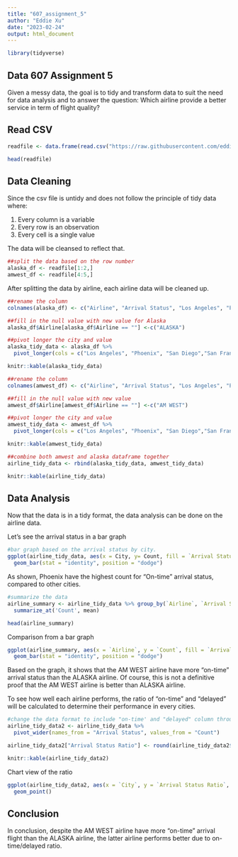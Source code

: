 ```yaml
---
title: "607_assignment_5"
author: "Eddie Xu"
date: "2023-02-24"
output: html_document
---
```


```r
library(tidyverse)
```

## Data 607 Assignment 5
Given a messy data, the goal is to tidy and transform data to suit the need for data analysis and to answer the question: Which airline provide a better service in term of flight quality?

## Read CSV
```r
readfile <- data.frame(read.csv("https://raw.githubusercontent.com/eddiexunyc/607_assignment_5/main/tidy%20data.csv", header =TRUE))

head(readfile)
```

## Data Cleaning
Since the csv file is untidy and does not follow the principle of tidy data where:

1) Every column is a variable
2) Every row is an observation
3) Every cell is a single value

The data will be cleansed to reflect that.
```r
##split the data based on the row number
alaska_df <- readfile[1:2,]
amwest_df <- readfile[4:5,]
```

After splitting the data by airline, each airline data will be cleaned up.
```r
##rename the column 
colnames(alaska_df) <- c("Airline", "Arrival Status", "Los Angeles", "Phoenix", "San Diego","San Francisco", "Seattle")

##fill in the null value with new value for Alaska
alaska_df$Airline[alaska_df$Airline == ""] <-c("ALASKA")

##pivot longer the city and value
alaska_tidy_data <- alaska_df %>%
  pivot_longer(cols = c("Los Angeles", "Phoenix", "San Diego","San Francisco", "Seattle"), names_to = "City", values_to = "Count")

knitr::kable(alaska_tidy_data)
```


```r
##rename the column
colnames(amwest_df) <- c("Airline", "Arrival Status", "Los Angeles", "Phoenix", "San Diego","San Francisco", "Seattle")

##fill in the null value with new value
amwest_df$Airline[amwest_df$Airline == ""] <-c("AM WEST")

##pivot longer the city and value
amwest_tidy_data <- amwest_df %>%
  pivot_longer(cols = c("Los Angeles", "Phoenix", "San Diego","San Francisco", "Seattle"), names_to = "City", values_to = "Count")

knitr::kable(amwest_tidy_data)
```

```r
##combine both amwest and alaska dataframe together
airline_tidy_data <- rbind(alaska_tidy_data, amwest_tidy_data)

knitr::kable(airline_tidy_data)
```

## Data Analysis
Now that the data is in a tidy format, the data analysis can be done on the airline data.

Let's see the arrival status in a bar graph
```r
#bar graph based on the arrival status by city.
ggplot(airline_tidy_data, aes(x = City, y= Count, fill = `Arrival Status`)) +
  geom_bar(stat = "identity", position = "dodge")
```

As shown, Phoenix have the highest count for "On-time" arrival status, compared to other cities.

```r
#summarize the data
airline_summary <- airline_tidy_data %>% group_by(`Airline`, `Arrival Status`) %>% 
  summarize_at('Count', mean)

head(airline_summary)
```

Comparison from a bar graph
```r
ggplot(airline_summary, aes(x = `Airline`, y = `Count`, fill = `Arrival Status`)) +
  geom_bar(stat = "identity", position = "dodge")

```

Based on the graph, it shows that the AM WEST airline have more "on-time" arrival status than the ALASKA airline. Of course, this is not a definitive proof that the AM WEST airline is better than ALASKA airline.

To see how well each airline performs, the ratio of "on-time" and "delayed" will be calculated to determine their performance in every cities.
```r
#change the data format to include "on-time' and "delayed" column through pivot wider
airline_tidy_data2 <- airline_tidy_data %>%
  pivot_wider(names_from = "Arrival Status", values_from = "Count")

airline_tidy_data2["Arrival Status Ratio"] <- round(airline_tidy_data2$`on time`/airline_tidy_data2$delayed, 2)

knitr::kable(airline_tidy_data2)
```

Chart view of the ratio
```r
ggplot(airline_tidy_data2, aes(x = `City`, y = `Arrival Status Ratio`, color = `Airline`)) +
  geom_point()
```

## Conclusion
In conclusion, despite the AM WEST airline have more "on-time" arrival flight than the ALASKA airline, the latter airline performs better due to on-time/delayed ratio.